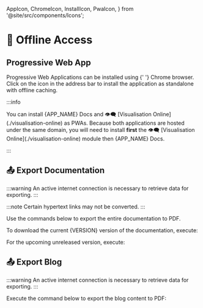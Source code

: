  AppIcon,
  ChromeIcon,
  InstallIcon,
  PwaIcon,
} from '@site/src/components/Icons';

# 🔌 Offline Access

## <PwaIcon /> Progressive Web App

<Fragment>
  <PwaIcon /> Progressive Web Applications can be installed using <ChromeIcon />{' '}
  Chrome browser.
</Fragment>

<Fragment>
  Click on the <InstallIcon /> icon in the address bar to install the
  application as standalone with offline caching.
</Fragment>

:::info

<Fragment>
  You can install <AppIcon /> {APP_NAME} Docs and 👁️‍🗨️ [Visualisation
  Online](./visualisation-online) as <PwaIcon /> PWAs.
</Fragment>

<Fragment>
  Because both applications are hosted under the same domain, you will need to
  install <b>first</b> the 👁️‍🗨️ [Visualisation Online](./visualisation-online)
  module then <AppIcon /> {APP_NAME} Docs.
</Fragment>

:::

## 📤 Export Documentation

:::warning
An active internet connection is necessary to retrieve data for exporting.
:::

:::note
Certain hypertext links may not be converted.
:::

Use the commands below to export the entire documentation to PDF.

To download the current {VERSION} version of the documentation, execute:

<ExportingDocsBlock version={VERSION} />

For the upcoming unreleased version, execute:

<ExportingDocsBlock next />

## 📤 Export Blog

:::warning
An active internet connection is necessary to retrieve data for exporting.
:::

Execute the command below to export the blog content to PDF:

<ExportingBlogBlock />
